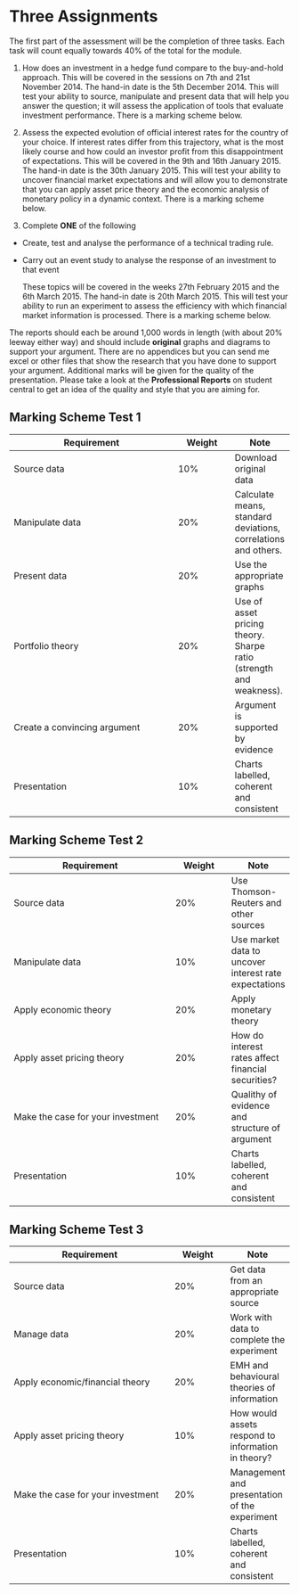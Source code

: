 Three Assignments
========================================================
The first part of the assessment will be the completion of three tasks.  Each task will count equally towards 40\% of the total for the module.  

1.  How does an investment in a hedge fund compare to the buy-and-hold approach.   This will be covered in the sessions on 7th and 21st November 2014.  The hand-in date is the 5th December 2014.
This will test your ability to source, manipulate and present data that will help you answer the question; it will assess the application of tools that evaluate investment performance.  There is a marking scheme below. 

2.	Assess the expected evolution of official interest rates for the country of your choice.  If interest rates differ from this trajectory, what is the most likely course and how could an investor profit from this disappointment of expectations.    This will be covered in the 9th and 16th January 2015.  The hand-in date is the 30th January 2015.  This will test your ability to uncover financial market expectations and will allow you to demonstrate that you can apply asset price theory and the economic analysis of monetary policy in a dynamic context. There is a marking scheme below. 

3. Complete **ONE** of the following

  * Create, test and analyse the performance of a technical trading rule. 
  * Carry out an event study to analyse the response of an investment to that event
  
    These topics will be covered in the weeks 27th February 2015 and the 6th March 2015.  The hand-in date is 20th March 2015. This will test your ability to run an experiment to assess the efficiency with which financial market information is processed.  There is a marking scheme below. 

The reports should each be around 1,000 words in length (with about 20% leeway either way) and should include **original** graphs and diagrams to support your argument.   There are no appendices but you can send me excel or other files that show the research that you have done to support your argument. Additional marks will be given for the quality of the presentation.  Please take a look at the **Professional Reports** on student central to get an idea of the quality and style that you are aiming for. 


Marking Scheme Test 1
----------------------
| Requirement | Weight | Note|
-----------------|------|------|
Source data | 10% | Download original data |
Manipulate data | 20% | Calculate means, standard deviations, correlations and others. |
Present data | 20% | Use the appropriate graphs|
Portfolio theory | 20% | Use of asset pricing theory. Sharpe ratio (strength and weakness). |
Create a convincing argument | 20% | Argument is supported by evidence |
Presentation | 10% | Charts labelled, coherent and consistent|

Marking Scheme Test 2
----------------------
| Requirement | Weight | Note|
-----------------|------|------|
Source data | 20% | Use Thomson-Reuters and other sources|
Manipulate data | 10% | Use market data to uncover interest rate expectations|
Apply economic theory | 20% |Apply monetary theory|
Apply asset pricing theory | 20% | How do interest rates affect financial securities? |
Make the case for your investment | 20% | Qualithy of evidence and structure of argument |
Presentation | 10% | Charts labelled, coherent and consistent|

Marking Scheme Test 3
----------------------
| Requirement | Weight | Note|
-----------------|------|------|
Source data | 20% | Get data from an appropriate source|
Manage data | 20% | Work with data to complete the experiment |
Apply economic/financial theory | 20% |EMH and behavioural theories of information|
Apply asset pricing theory | 10% | How would assets respond to information in theory? |
Make the case for your investment | 20% | Management and presentation of the experiment|
Presentation | 10% | Charts labelled, coherent and consistent|